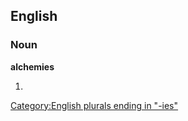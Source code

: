==English==

===Noun===
'''alchemies'''

# {{plural of|[[alchemy]]}}

[[Category:English plurals ending in "-ies"]]